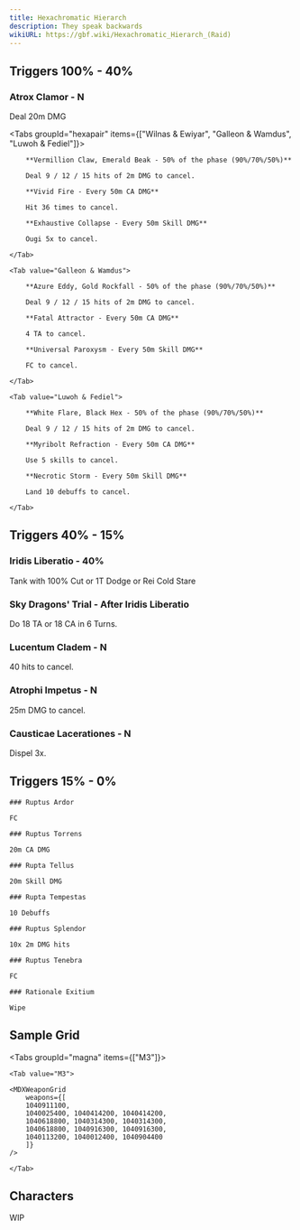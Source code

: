 ```yaml
---
title: Hexachromatic Hierarch
description: They speak backwards
wikiURL: https://gbf.wiki/Hexachromatic_Hierarch_(Raid)
---
```



## Triggers 100% - 40%

### Atrox Clamor - N

Deal 20m DMG

<Tabs groupId="hexapair" items={["Wilnas & Ewiyar", "Galleon & Wamdus", "Luwoh & Fediel"]}>
	<Tab value="Wilnas & Ewiyar">

    	**Vermillion Claw, Emerald Beak - 50% of the phase (90%/70%/50%)**

    	Deal 9 / 12 / 15 hits of 2m DMG to cancel.

    	**Vivid Fire - Every 50m CA DMG**

    	Hit 36 times to cancel.

    	**Exhaustive Collapse - Every 50m Skill DMG**

    	Ougi 5x to cancel.

    </Tab>

    <Tab value="Galleon & Wamdus">

    	**Azure Eddy, Gold Rockfall - 50% of the phase (90%/70%/50%)**

    	Deal 9 / 12 / 15 hits of 2m DMG to cancel.

    	**Fatal Attractor - Every 50m CA DMG**

    	4 TA to cancel.

    	**Universal Paroxysm - Every 50m Skill DMG**

    	FC to cancel.

    </Tab>

    <Tab value="Luwoh & Fediel">

    	**White Flare, Black Hex - 50% of the phase (90%/70%/50%)**

    	Deal 9 / 12 / 15 hits of 2m DMG to cancel.

    	**Myribolt Refraction - Every 50m CA DMG**

    	Use 5 skills to cancel.

    	**Necrotic Storm - Every 50m Skill DMG**

    	Land 10 debuffs to cancel.

    </Tab>

</Tabs>

## Triggers 40% - 15%

### Iridis Liberatio - 40%

Tank with 100% Cut or 1T Dodge or Rei Cold Stare

### Sky Dragons' Trial - After Iridis Liberatio

Do 18 TA or 18 CA in 6 Turns.

### Lucentum Cladem - N

40 hits to cancel.

### Atrophi Impetus - N

25m DMG to cancel.

### Causticae Lacerationes - N

Dispel 3x.

## Triggers 15% - 0%

<Steps>
<Step>

    ### Ruptus Ardor

    FC

</Step>

<Step>

    ### Ruptus Torrens

    20m CA DMG

</Step>

<Step>

    ### Rupta Tellus

    20m Skill DMG

</Step>

<Step>

    ### Rupta Tempestas

    10 Debuffs

</Step>

<Step>

    ### Ruptus Splendor

    10x 2m DMG hits

</Step>

<Step>

    ### Ruptus Tenebra

    FC

</Step>

<Step>

    ### Rationale Exitium

    Wipe

</Step>
</Steps>

## Sample Grid

<Tabs groupId="magna" items={["M3"]}>

    <Tab value="M3">

    <MDXWeaponGrid
        weapons={[
        1040911100,
        1040025400, 1040414200, 1040414200,
        1040618800, 1040314300, 1040314300,
        1040618800, 1040916300, 1040916300,
        1040113200, 1040012400, 1040904400
        ]}
    />

    </Tab>

</Tabs>

## Characters

WIP
